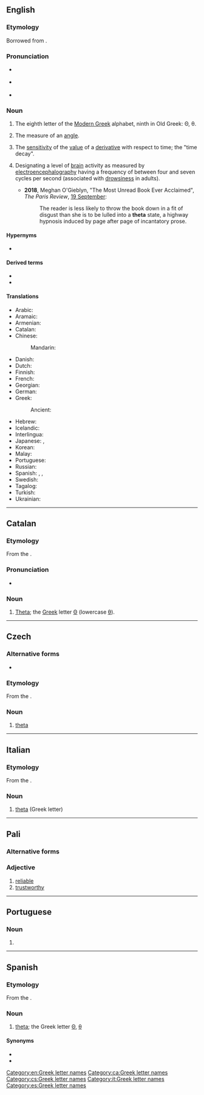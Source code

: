 {{also|Theta|théta|thêta|þeta}}
==English==
{{letter_disp2|eta|[[image:Greek_uc_theta.png|39px]][[image:Greek_lc_theta.png|26px]]|iota|θῆτα|Θ|θ}}

===Etymology===
Borrowed from {{bor|en|grc|θῆτα}}.

===Pronunciation===
* {{a|UK}} {{IPA|/ˈθiːtə/|lang=en}}
* {{a|US}} {{IPA|/ˈθeɪtə/|lang=en}}
* {{audio|en-us-theta.ogg|Audio (US)|lang=en}}

===Noun===
{{en-noun}}

# The eighth letter οf the [[Modern Greek]] alphabet, ninth in Old Greek: Θ, θ.
# {{lb|en|mathematics}} The measure of an [[angle]].
# {{lb|en|finance}} The [[sensitivity]] of the [[value]] of a [[derivative]] with respect to time; the "time decay".
# {{lb|en|biology}} Designating a level of [[brain]] activity as measured by [[electroencephalography]] having a frequency of between four and seven cycles per second (associated with [[drowsiness]] in adults).
#*'''2018''', Meghan O'Gieblyn, "The Most Unread Book Ever Acclaimed", ''The Paris Review'', [https://www.theparisreview.org/blog/2018/09/19/the-most-unread-book-ever-acclaimed/ 19 September]:
#*:The reader is less likely to throw the book down in a fit of disgust than she is to be lulled into a '''theta''' state, a highway hypnosis induced by page after page of incantatory prose.

====Hypernyms====
* {{sense|measure of derivative price sensitivity}} {{l|en|Greeks}} {{qualifier|includes list of coordinate terms}}

====Derived terms====
* {{l|en|theta wave}}
* {{l|en|thetan}}

====Translations====
{{trans-top|Greek letter}}
* Arabic: {{t|ar|ثِيتَا|f}}
* Aramaic: {{t|arc|ܛܝܬܐ|tr=ṯyta|sc=Hebr}}
* Armenian: {{t|hy|թետա}}
* Catalan: {{t+|ca|theta|f}}
* Chinese:
*: Mandarin: {{t+|cmn|西塔|tr=xītǎ|sc=Hani}}
* Danish: {{t+|da|theta|n}}
* Dutch: {{t|nl|thèta|m|f}}
* Finnish: {{t+|fi|theeta}}
* French: {{t+|fr|thêta|m}}
* Georgian: {{t-needed|ka}}
* German: {{t+|de|Theta|n}}
* Greek: {{t+|el|θήτα|n}}
*: Ancient: {{t|grc|θῆτα}}
{{trans-mid}}
* Hebrew: {{t|he|טֵיתָא|f|tr=téta}}
* Icelandic: {{t|is|þeta}}
* Interlingua: {{t|ia|theta}}
* Japanese: {{t|ja|テータ|tr=tēta|sc=Jpan}}, {{t|ja|シータ|tr=shīta|sc=Jpan}}
* Korean: {{t|ko|테타}}
* Malay: {{t|ms|teta}}
* Portuguese: {{t+|pt|teta|m}}
* Russian: {{t|ru|тэ́та|f}}
* Spanish: {{t+|es|zeta|f}}, {{t|es|theta|f}}, {{t+|es|tita|f}}
* Swedish: {{t+|sv|theta}}
* Tagalog: {{t|tl|teta}}
* Turkish: {{t|tr|teta}}
* Ukrainian: {{t|uk|тета|f|tr=téta|sc=Cyrl}}
{{trans-bottom}}

[[Category:en:Greek letter names]]

----

==Catalan==

===Etymology===
From the {{etyl|grc|ca}} {{m|grc|θῆτα}}.

===Pronunciation===
* {{ca-IPA|è}}

===Noun===
{{ca-noun|f}}

# [[#English|Theta]]; the [[Appendix:Greek script|Greek]] letter [[Θ]] (lowercase [[θ]]).

[[Category:ca:Greek letter names]]

----

==Czech==

===Alternative forms===
* {{l|cs|théta}}

===Etymology===
From the {{etyl|grc|cs}} {{m|grc|θῆτα}}.

===Noun===
{{cs-noun|g=n}}

# [[#English|theta]] {{gloss|Greek letter}}

[[Category:cs:Greek letter names]]

----

==Italian==

===Etymology===
From the {{etyl|grc|it}} {{m|grc|θῆτα}}.

===Noun===
{{wikipedia|lang=it}}
{{head|it|noun|g=m|g2=f|invariable}}

# [[#English|theta]] (Greek letter)

[[Category:it:Greek letter names]]

----

==Pali==

===Alternative forms===
{{pi-alt}}

===Adjective===
{{pi-adj}}

# [[reliable]]
# [[trustworthy]]

----

==Portuguese==

===Noun===
{{pt-noun|f|s}}

# {{pt-obsolete-hellenism|teta|lang=pt}}

----

==Spanish==

===Etymology===
From the {{etyl|grc|es}} {{m|grc|θῆτα}}.

===Noun===
{{es-noun|f}}

# [[#English|theta]]; the Greek letter [[Θ]], [[θ]]

====Synonyms====
* {{l|es|zeta}}
* {{l|es|tita}}

[[Category:es:Greek letter names]]